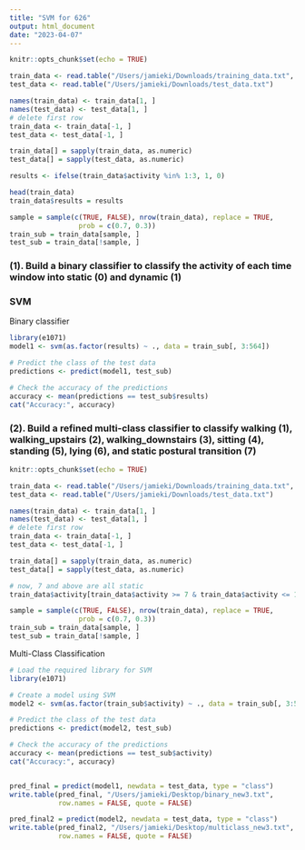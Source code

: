 ```yaml
---
title: "SVM for 626"
output: html_document
date: "2023-04-07"
---
```



```r
knitr::opts_chunk$set(echo = TRUE)

train_data <- read.table("/Users/jamieki/Downloads/training_data.txt", header = F)
test_data <- read.table("/Users/jamieki/Downloads/test_data.txt")

names(train_data) <- train_data[1, ]
names(test_data) <- test_data[1, ]
# delete first row
train_data <- train_data[-1, ]
test_data <- test_data[-1, ]

train_data[] = sapply(train_data, as.numeric)
test_data[] = sapply(test_data, as.numeric)

results <- ifelse(train_data$activity %in% 1:3, 1, 0)

head(train_data)
train_data$results = results

sample = sample(c(TRUE, FALSE), nrow(train_data), replace = TRUE, 
                 prob = c(0.7, 0.3))
train_sub = train_data[sample, ]
test_sub = train_data[!sample, ]
```

### (1). Build a binary classifier to classify the activity of each time window into static (0) and dynamic (1)


### SVM
Binary classifier
```r
library(e1071)
model1 <- svm(as.factor(results) ~ ., data = train_sub[, 3:564])

# Predict the class of the test data
predictions <- predict(model1, test_sub)

# Check the accuracy of the predictions
accuracy <- mean(predictions == test_sub$results)
cat("Accuracy:", accuracy)
```


### (2). Build a refined multi-class classifier to classify walking (1), walking_upstairs (2), walking_downstairs (3), sitting (4), standing (5), lying (6), and static postural transition (7)
```r
knitr::opts_chunk$set(echo = TRUE)

train_data <- read.table("/Users/jamieki/Downloads/training_data.txt", header = F)
test_data <- read.table("/Users/jamieki/Downloads/test_data.txt")

names(train_data) <- train_data[1, ]
names(test_data) <- test_data[1, ]
# delete first row
train_data <- train_data[-1, ]
test_data <- test_data[-1, ]

train_data[] = sapply(train_data, as.numeric)
test_data[] = sapply(test_data, as.numeric)

# now, 7 and above are all static
train_data$activity[train_data$activity >= 7 & train_data$activity <= 12] <- 7

sample = sample(c(TRUE, FALSE), nrow(train_data), replace = TRUE, 
                 prob = c(0.7, 0.3))
train_sub = train_data[sample, ]
test_sub = train_data[!sample, ]


```


Multi-Class Classification
```r
# Load the required library for SVM
library(e1071)

# Create a model using SVM
model2 <- svm(as.factor(train_sub$activity) ~ ., data = train_sub[, 3:563])

# Predict the class of the test data
predictions <- predict(model2, test_sub)

# Check the accuracy of the predictions
accuracy <- mean(predictions == test_sub$activity)
cat("Accuracy:", accuracy)



```



```r
pred_final = predict(model1, newdata = test_data, type = "class")
write.table(pred_final, "/Users/jamieki/Desktop/binary_new3.txt", 
            row.names = FALSE, quote = FALSE)

```

```r
pred_final2 = predict(model2, newdata = test_data, type = "class")
write.table(pred_final2, "/Users/jamieki/Desktop/multiclass_new3.txt", 
            row.names = FALSE, quote = FALSE)

```



